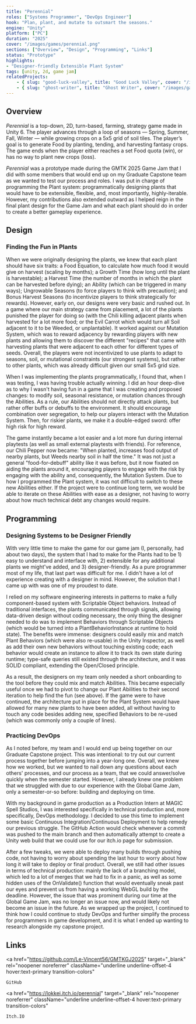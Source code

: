 ```yaml
---
title: "Perennial"
roles: ["Systems Programmer", "DevOps Engineer"]
hook: "Plan, plant, and mutate to outsmart the seasons."
engine: "Unity"
platform: ["PC"]
duration: "2025"
cover: "/images/games/perennial.png"
sections: ["Overview", "Design", "Programming", "Links"]
status: "Prototype"
highlights:
- "Designer-friendly Extensible Plant System"
tags: [unity, 2d, game jam]
relatedProjects:
    - { slug: "good-luck-valley", title: "Good Luck Valley", cover: "/images/games/good-luck-valley.jpg"}
    - { slug: "ghost-writer", title: "Ghost Writer", cover: "/images/games/ghost-writer.png"}
---
```


## Overview
*Perennial* is a top-down, 2D, turn-based, farming, strategy game made in Unity 6. The player advances through a loop of seasons — 
Spring, Summer, Fall, Winter — while growing crops on a 5x5 grid of soil tiles. The player’s goal is to generate Food by 
planting, tending, and harvesting fantasy crops. The game ends when the player either reaches a set Food quota (win), or 
has no way to plant new crops (loss).

*Perennial* was a prototype made during the GMTK 2025 Game Jam that I did with some members that would end up on my 
Graduate Capstone team as we wanted to test our process and roles. I was put in charge of programming the Plant system: 
programmatically designing plants that would have to be extensible, flexible, and, most importantly, highly-iterable. 
However, my contributions also extended outward as I helped reign in the final plant design for the Game Jam and 
what each plant should do in order to create a better gameplay experience.

## Design
### Finding the Fun in Plants
When we were originally designing the plants, we knew that each plant should have six traits: a Food Equation, to calculate
how much food it would give on harvest (scaling by months); a Growth Time (how long until the plant is harvestable); a 
Harvest Time (the number of months in which the plant can be harvested before dying); an Ability (which can be triggered in many ways);
Ungrowable Seasons (to force players to think with precaution); and Bonus Harvest Seasons (to incentivize players to think
strategically for rewards). However, early on, our designs were very basic and rushed out. In a game where our main strategy
came from placement, a lot of the plants punished the player for doing so (with the Chili killing adjacent plants when harvested for a lot
more food; or the Evil Carrot which would turn all Soil adjacent to it to be Weeded, or unplantable). It worked against our Mutation System,
which was to reward adjacency by rewarding players with new plants and allowing them to discover the different "recipes" that came with
harvesting plants that were adjacent to each other for different types of seeds. Overall, the players were not incentivized to use plants 
to adapt to seasons, soil, or mutational constraints (our strongest systems), but rather to other plants, which was already difficult
given our small 5x5 grid size.

When I was implementing the plants programmatically, I found that, when I was testing, I was having trouble actually *winning*. I did
an hour deep-dive as to why I wasn't having fun in a game that I was creating and proposed changes: to modify soil, seasonal resistance, or
mutation chances through the Abilities. As a rule, our Abilities should not directly attack plants, but rather offer buffs or debuffs to the 
environment. It should encourage combination over segregation, to help our players interact with the Mutation System. Then, for riskier plants,
we make it a double-edged sword: offer high risk for high reward.

The game instantly became a lot easier and a lot more fun during internal playtests (as well as small external playtests with friends).
For reference, our Chili Pepper now became: "When planted, increases food output of nearby plants, but Weeds nearby soil in half the time." It
was not just a general "food-for-debuff" ability like it was before, but it now fixated on aiding the plants around it, encouraging players to
engage with the risk by engaging with the ability and, consequently, the Mutation System. Due to how I programmed the Plant system, it was not
difficult to switch to these new Abilities either. If the project were to continue long term, we would be able to iterate on these Abilities
with ease as a designer, not having to worry about how much technical debt any changes would require.


## Programming
### Designing Systems to be Designer Friendly
With very little time to make the game for our game jam (I, personally, had about two days), the system that I had to make for the Plants had
to be 1) easy to understand and interface with, 2) extensible for any additional plants we might've added, and 3) designer-friendly. As a pure
programmer most of my life, that last part was difficult for me. I didn't have a lot of experience creating with a designer in mind. However, the
solution that I came up with was one of my proudest to date. 

I relied on my software engineering interests in patterns to make a fully component-based
system with Scriptable Object behaviors. Instead of traditional interfaces, the plants communicated through signals, allowing data-driven design without
coding necessary, the only thing the designer needed to do was to implement Behaviors through Scriptable Objects (which would be turned into a PlantBehaviorInstance
at runtime to hold state). The benefits were immense: designers could easily mix and match Plant Behaviors (which were also re-usable) in the Unity Inspector, as 
well as add their own new behaviors without touching existing code; each behavior would create an instance to allow it to track its own state during runtime;
type-safe queries still existed through the architecture, and it was SOLID compliant, extending the Open/Closed principle.

As a result, the designers on my team only needed a short onboarding to the tool before they could mix and match Abilities. This became especially useful
once we had to pivot to change our Plant Abilities to their second iteration to help find the fun (see above). If the game were to have continued,
the architecture put in place for the Plant System would have allowed for many new plants to have been added, all without having to touch any code
besides adding new, specified Behaviors to be re-used (which was commonly only a couple of lines).

### Practicing DevOps
As I noted before, my team and I would end up being together on our Graduate Capstone project. This was intentional: to try out our current process
together before jumping into a year-long one. Overall, we knew how we worked, but we wanted to nail down any questions about each others' processes,
and our process as a team, that we could answer/solve quickly when the semester started. However, I already knew one problem that we struggled with due 
to our experience with the Global Game Jam, only a semester-or-so before: building and deploying on time.

With my background in game production as a Production Intern at MAGIC Spell Studios, I was interested specifically in technical production and, more specifically, 
DevOps methodology. I decided to use this time to implement some basic Continuous Integration/Continuous Deployment to help remedy our previous struggle. The
GitHub Action would check whenever a commit was pushed to the main branch and then automatically attempt to create a Unity web build that we could use for our 
itch.io page for submission. 

After a few tweaks, we were able to deploy many builds through pushing code, not having to worry about spending the last hour to worry about how long it will 
take to deploy or final product. Overall, we still had other issues in terms of technical production: mainly the lack of a branching model, which led to a lot 
of merges that we had to fix in a panic, as well as some hidden uses of the OnValidate() function that would eventually sneak past our eyes and prevent us 
from having a working WebGL build by the deadline. However, the issue that was prominent during our time at the Global Game Jam, was no longer an issue now, and 
would likely not become an issue in the future. As we wrapped up the project, I continued to think how I could continue to study DevOps and further simplify 
the process for programmers in game development, and it is what I ended up wanting to research alongside my capstone project.

## Links
<a href="https://github.com/Le-Vincent56/GMTKGJ2025"
    target="_blank"
    rel="noopener noreferrer"
    className="underline underline-offset-4 hover:text-primary transition-colors"
>
    GitHub
</a>

<a
    href="https://lokkei.itch.io/perennial"
    target="_blank"
    rel="noopener noreferrer"
    className="underline underline-offset-4 hover:text-primary transition-colors"
>
    Itch.IO
</a>